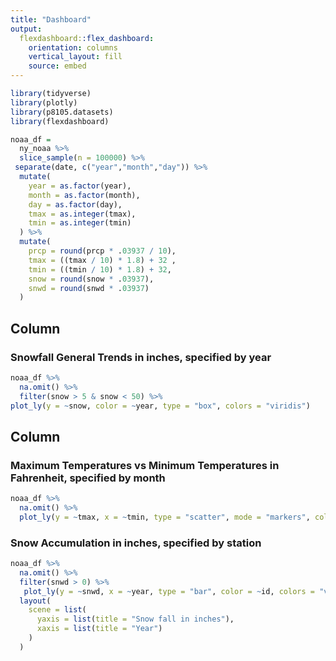 ```yaml
---
title: "Dashboard"
output: 
  flexdashboard::flex_dashboard:
    orientation: columns
    vertical_layout: fill
    source: embed
---
```


```r
library(tidyverse)
library(plotly)
library(p8105.datasets)
library(flexdashboard)

noaa_df =
  ny_noaa %>% 
  slice_sample(n = 100000) %>% 
 separate(date, c("year","month","day")) %>% 
  mutate(
    year = as.factor(year),
    month = as.factor(month),
    day = as.factor(day),
    tmax = as.integer(tmax),
    tmin = as.integer(tmin)
  ) %>% 
  mutate(
    prcp = round(prcp * .03937 / 10),
    tmax = ((tmax / 10) * 1.8) + 32 ,
    tmin = ((tmin / 10) * 1.8) + 32,
    snow = round(snow * .03937),
    snwd = round(snwd * .03937)
  )
```

Column {data-width=650}
-----------------------------------------------------------------------

### Snowfall General Trends in inches, specified by year

```r
noaa_df %>% 
  na.omit() %>% 
  filter(snow > 5 & snow < 50) %>% 
plot_ly(y = ~snow, color = ~year, type = "box", colors = "viridis") 
```

Column {data-width=350}
-----------------------------------------------------------------------

### Maximum Temperatures vs Minimum Temperatures in Fahrenheit, specified by month

```r
noaa_df %>% 
  na.omit() %>% 
  plot_ly(y = ~tmax, x = ~tmin, type = "scatter", mode = "markers", color = ~month, alpha = 0.5, colors = "viridis")
```

### Snow Accumulation in inches, specified by station

```r
noaa_df %>%
  na.omit() %>% 
  filter(snwd > 0) %>% 
   plot_ly(y = ~snwd, x = ~year, type = "bar", color = ~id, colors = "viridis") %>% 
  layout(
    scene = list(
      yaxis = list(title = "Snow fall in inches"),
      xaxis = list(title = "Year")
    )
  )
```

